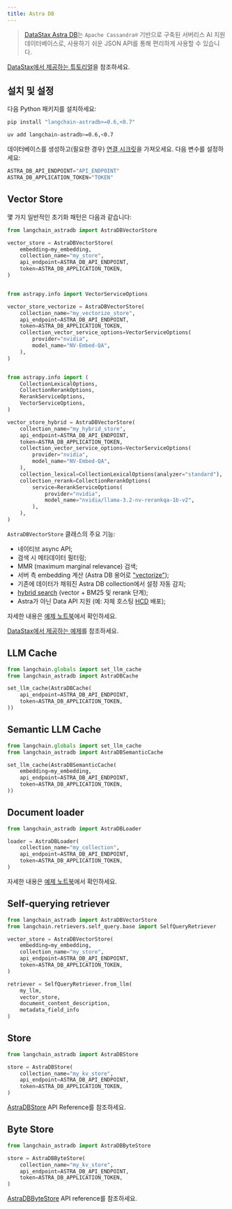 ```yaml
---
title: Astra DB
---
```


> [DataStax Astra DB](https://docs.datastax.com/en/astra-db-serverless/index.html)는 `Apache Cassandra®` 기반으로 구축된 서버리스 AI 지원 데이터베이스로, 사용하기 쉬운 JSON API를 통해 편리하게 사용할 수 있습니다.

[DataStax에서 제공하는 튜토리얼](https://docs.datastax.com/en/astra/astra-db-vector/tutorials/chatbot.html)을 참조하세요.

## 설치 및 설정

다음 Python 패키지를 설치하세요:
<CodeGroup>
```bash pip
pip install "langchain-astradb>=0.6,<0.7"
```

```bash uv
uv add langchain-astradb>=0.6,<0.7
```
</CodeGroup>

데이터베이스를 생성하고(필요한 경우) [연결 시크릿](https://docs.datastax.com/en/astra-db-serverless/get-started/quickstart.html#create-a-database-and-store-your-credentials)을 가져오세요.
다음 변수를 설정하세요:

```python
ASTRA_DB_API_ENDPOINT="API_ENDPOINT"
ASTRA_DB_APPLICATION_TOKEN="TOKEN"
```

## Vector Store

몇 가지 일반적인 초기화 패턴은 다음과 같습니다:

```python
from langchain_astradb import AstraDBVectorStore

vector_store = AstraDBVectorStore(
    embedding=my_embedding,
    collection_name="my_store",
    api_endpoint=ASTRA_DB_API_ENDPOINT,
    token=ASTRA_DB_APPLICATION_TOKEN,
)


from astrapy.info import VectorServiceOptions

vector_store_vectorize = AstraDBVectorStore(
    collection_name="my_vectorize_store",
    api_endpoint=ASTRA_DB_API_ENDPOINT,
    token=ASTRA_DB_APPLICATION_TOKEN,
    collection_vector_service_options=VectorServiceOptions(
        provider="nvidia",
        model_name="NV-Embed-QA",
    ),
)


from astrapy.info import (
    CollectionLexicalOptions,
    CollectionRerankOptions,
    RerankServiceOptions,
    VectorServiceOptions,
)

vector_store_hybrid = AstraDBVectorStore(
    collection_name="my_hybrid_store",
    api_endpoint=ASTRA_DB_API_ENDPOINT,
    token=ASTRA_DB_APPLICATION_TOKEN,
    collection_vector_service_options=VectorServiceOptions(
        provider="nvidia",
        model_name="NV-Embed-QA",
    ),
    collection_lexical=CollectionLexicalOptions(analyzer="standard"),
    collection_rerank=CollectionRerankOptions(
        service=RerankServiceOptions(
            provider="nvidia",
            model_name="nvidia/llama-3.2-nv-rerankqa-1b-v2",
        ),
    ),
)
```

`AstraDBVectorStore` 클래스의 주요 기능:

- 네이티브 async API;
- 검색 시 메타데이터 필터링;
- MMR (maximum marginal relevance) 검색;
- 서버 측 embedding 계산 (Astra DB 용어로 ["vectorize"](https://docs.datastax.com/en/astra-db-serverless/databases/embedding-generation.html));
- 기존에 데이터가 채워진 Astra DB collection에서 설정 자동 감지;
- [hybrid search](https://docs.datastax.com/en/astra-db-serverless/databases/hybrid-search.html#the-hybrid-search-process) (vector + BM25 및 rerank 단계);
- Astra가 아닌 Data API 지원 (예: 자체 호스팅 [HCD](https://docs.datastax.com/en/hyper-converged-database/1.1/get-started/get-started-hcd.html) 배포);

자세한 내용은 [예제 노트북](/oss/integrations/vectorstores/astradb)에서 확인하세요.

[DataStax에서 제공하는 예제](https://docs.datastax.com/en/astra/astra-db-vector/integrations/langchain.html)를 참조하세요.

## LLM Cache

```python
from langchain.globals import set_llm_cache
from langchain_astradb import AstraDBCache

set_llm_cache(AstraDBCache(
    api_endpoint=ASTRA_DB_API_ENDPOINT,
    token=ASTRA_DB_APPLICATION_TOKEN,
))
```

## Semantic LLM Cache

```python
from langchain.globals import set_llm_cache
from langchain_astradb import AstraDBSemanticCache

set_llm_cache(AstraDBSemanticCache(
    embedding=my_embedding,
    api_endpoint=ASTRA_DB_API_ENDPOINT,
    token=ASTRA_DB_APPLICATION_TOKEN,
))
```

## Document loader

```python
from langchain_astradb import AstraDBLoader

loader = AstraDBLoader(
    collection_name="my_collection",
    api_endpoint=ASTRA_DB_API_ENDPOINT,
    token=ASTRA_DB_APPLICATION_TOKEN,
)
```

자세한 내용은 [예제 노트북](/oss/integrations/document_loaders/astradb)에서 확인하세요.

## Self-querying retriever

```python
from langchain_astradb import AstraDBVectorStore
from langchain.retrievers.self_query.base import SelfQueryRetriever

vector_store = AstraDBVectorStore(
    embedding=my_embedding,
    collection_name="my_store",
    api_endpoint=ASTRA_DB_API_ENDPOINT,
    token=ASTRA_DB_APPLICATION_TOKEN,
)

retriever = SelfQueryRetriever.from_llm(
    my_llm,
    vector_store,
    document_content_description,
    metadata_field_info
)
```

## Store

```python
from langchain_astradb import AstraDBStore

store = AstraDBStore(
    collection_name="my_kv_store",
    api_endpoint=ASTRA_DB_API_ENDPOINT,
    token=ASTRA_DB_APPLICATION_TOKEN,
)
```

[AstraDBStore](https://python.langchain.com/api_reference/astradb/storage/langchain_astradb.storage.AstraDBStore.html) API Reference를 참조하세요.

## Byte Store

```python
from langchain_astradb import AstraDBByteStore

store = AstraDBByteStore(
    collection_name="my_kv_store",
    api_endpoint=ASTRA_DB_API_ENDPOINT,
    token=ASTRA_DB_APPLICATION_TOKEN,
)
```

[AstraDBByteStore](https://python.langchain.com/api_reference/astradb/storage/langchain_astradb.storage.AstraDBByteStore.html) API reference를 참조하세요.
